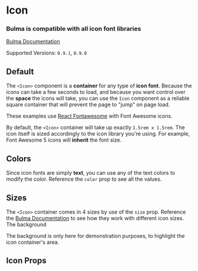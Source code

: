 


<Meta title="Elements/Icon" component={Icon} />

# Icon

### Bulma is compatible with **all icon font libraries**

[Bulma Documentation](https://bulma.io/documentation/elements/icon/)

Supported Versions: `0.9.1`, `0.9.0`

## Default

The `<Icon>` component is a **container** for any type of **icon font**. Because the icons can take a few seconds to load, and because you want control over the **space** the icons will take, you can use the `Icon` component as a reliable square container that will prevent the page to "jump" on page load.

These examples use [React Fontawesome](https://github.com/FortAwesome/react-fontawesome) with Font Awesome icons.

<Canvas>
  <Story name="Default">
    <Icon>
      <FontAwesomeIcon icon={faHome} />
    </Icon>
  </Story>
</Canvas>

By default, the `<Icon>` container will take up exactly `1.5rem x 1.5rem`. The icon itself is sized accordingly to the icon library you're using. For example, Font Awesome 5 icons will **inherit** the font size.

## Colors

Since icon fonts are simply **text**, you can use any of the text colors to modify the color. Reference the `color` prop to see all the values.

<Canvas>
  <Story name="Colors">
    <Block>
      <Icon color="info">
        <FontAwesomeIcon icon={faInfoCircle} />
      </Icon>
      <Icon color="success">
        <FontAwesomeIcon icon={faCheckSquare} />
      </Icon>
      <Icon color="warning">
        <FontAwesomeIcon icon={faExclamationTriangle} />
      </Icon>
      <Icon color="danger">
        <FontAwesomeIcon icon={faBan} />
      </Icon>
    </Block>
    <Block>
      <Icon color="info-light">
        <FontAwesomeIcon icon={faInfoCircle} />
      </Icon>
      <Icon color="success-light">
        <FontAwesomeIcon icon={faCheckSquare} />
      </Icon>
      <Icon color="warning-light">
        <FontAwesomeIcon icon={faExclamationTriangle} />
      </Icon>
      <Icon color="danger-light">
        <FontAwesomeIcon icon={faBan} />
      </Icon>
    </Block>
    <Block>
      <Icon color="info-dark">
        <FontAwesomeIcon icon={faInfoCircle} />
      </Icon>
      <Icon color="success-dark">
        <FontAwesomeIcon icon={faCheckSquare} />
      </Icon>
      <Icon color="warning-dark">
        <FontAwesomeIcon icon={faExclamationTriangle} />
      </Icon>
      <Icon color="danger-dark">
        <FontAwesomeIcon icon={faBan} />
      </Icon>
    </Block>
  </Story>
</Canvas>

## Sizes

The `<Icon>` container comes in 4 sizes by use of the `size` prop. Reference the [Bulma Documentation](https://bulma.io/documentation/elements/icon/#sizes) to see how they work with different icon sizes. The background

The background is only here for demonstration purposes, to highlight the icon container's area.

<Canvas>
  <Story name="Sizes">
    <Block>
      <Icon className="has-background-warning" size="small">
        <FontAwesomeIcon icon={faHome} />
      </Icon>
    </Block>
    <Block>
      <Icon className="has-background-warning" >
        <FontAwesomeIcon icon={faHome} />
      </Icon>
    </Block>
    <Block>
      <Icon className="has-background-warning" size="medium">
        <FontAwesomeIcon icon={faHome} />
      </Icon>
    </Block>
    <Block>
      <Icon className="has-background-warning" size="large">
        <FontAwesomeIcon icon={faHome} />
      </Icon>
    </Block>
  </Story>
</Canvas>

## Icon Props

<ArgsTable of={Icon} />
